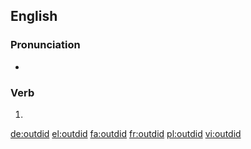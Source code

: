 ==English==

===Pronunciation===
* {{IPA|/ˈɑʊtdɪd/|lang=en}}

===Verb===
{{head|en|verb form}}

# {{en-simple past of|outdo}}

[[de:outdid]]
[[el:outdid]]
[[fa:outdid]]
[[fr:outdid]]
[[pl:outdid]]
[[vi:outdid]]